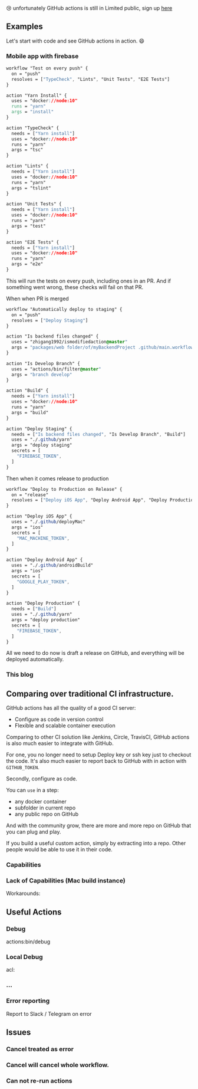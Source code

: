 
<div className={styles.warning}>
  😢 unfortunately GitHub actions is still in Limited public,
    sign up <a href="https://github.com/features/actions">here</a>
</div>


## Examples

Let's start with code and see GitHub actions in action. 😄

### Mobile app with firebase

```css
workflow "Test on every push" {
  on = "push"
  resolves = ["TypeCheck", "Lints", "Unit Tests", "E2E Tests"]
}

action "Yarn Install" {
  uses = "docker://node:10"
  runs = "yarn"
  args = "install"
}

action "TypeCheck" {
  needs = ["Yarn install"]
  uses = "docker://node:10"
  runs = "yarn"
  args = "tsc"
}

action "Lints" {
  needs = ["Yarn install"]
  uses = "docker://node:10"
  runs = "yarn"
  args = "tslint"
}

action "Unit Tests" {
  needs = ["Yarn install"]
  uses = "docker://node:10"
  runs = "yarn"
  args = "test"
}

action "E2E Tests" {
  needs = ["Yarn install"]
  uses = "docker://node:10"
  runs = "yarn"
  args = "e2e"
}
```

This will run the tests on every push, including ones in an PR. And if something went wrong, these checks will fail on that PR.

When when PR is merged

```css
workflow "Automatically deploy to staging" {
  on = "push"
  resolves = ["Deploy Staging"]
}

action "Is backend files changed" {
  uses = "zhigang1992/ismodifiedaction@master"
  args = "packages/web folder/of/myBackendProject .github/main.workflow"
}

action "Is Develop Branch" {
  uses = "actions/bin/filter@master"
  args = "branch develop"
}

action "Build" {
  needs = ["Yarn install"]
  uses = "docker://node:10"
  runs = "yarn"
  args = "build"
}

action "Deploy Staging" {
  needs = ["Is backend files changed", "Is Develop Branch", "Build"]
  uses = "./.github/yarn"
  args = "deploy staging"
  secrets = [
    "FIREBASE_TOKEN",
  ]
}

```

Then when it comes release to production

```css
workflow "Deploy to Production on Release" {
  on = "release"
  resolves = ["Deploy iOS App", "Deploy Android App", "Deploy Production"]
}

action "Deploy iOS App" {
  uses = "./.github/deployMac"
  args = "ios"
  secrets = [
    "MAC_MACHINE_TOKEN",
  ]
}

action "Deploy Android App" {
  uses = "./.github/androidBuild"
  args = "ios"
  secrets = [
    "GOOGLE_PLAY_TOKEN",
  ]
}

action "Deploy Production" {
  needs = ["Build"]
  uses = "./.github/yarn"
  args = "deploy production"
  secrets = [
    "FIREBASE_TOKEN",
  ]
}
```

All we need to do now is draft a release on GitHub, and everything will be deployed automatically.

### This blog

## Comparing over traditional CI infrastructure.

GitHub actions has all the quality of a good CI server:

- Configure as code in version control
- Flexible and scalable container execution

Comparing to other CI solution like Jenkins, Circle, TravisCI, GitHub actions is also much easier to integrate with GitHub.

For one, you no longer need to setup Deploy key or ssh key just to checkout the code. 
It's also much easier to report back to GitHub with in action with `GITHUB_TOKEN`.

Secondly, configure as code.

You can `use` in a step:

- any docker container
- subfolder in current repo
- any public repo on GitHub

And with the community grow, there are more and more repo on GitHub that you can plug and play.

If you build a useful custom action, simply by extracting into a repo. Other people would be able to use it in their code.


### Capabilities

### Lack of Capabilities (Mac build instance)

Workarounds:

## Useful Actions

### Debug
actions:bin/debug

### Local Debug

acl:

### ...

### Error reporting

Report to Slack / Telegram on error

## Issues

### Cancel treated as error
### Cancel will cancel whole workflow.
### Can not re-run actions

